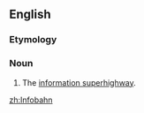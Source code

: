 {{also|infobahn}}
==English==

===Etymology===
{{blend|info|Autobahn|lang=en}}

===Noun===
{{en-noun|-}}

# {{lb|en|dated|computing}} The [[information superhighway]].

[[zh:Infobahn]]